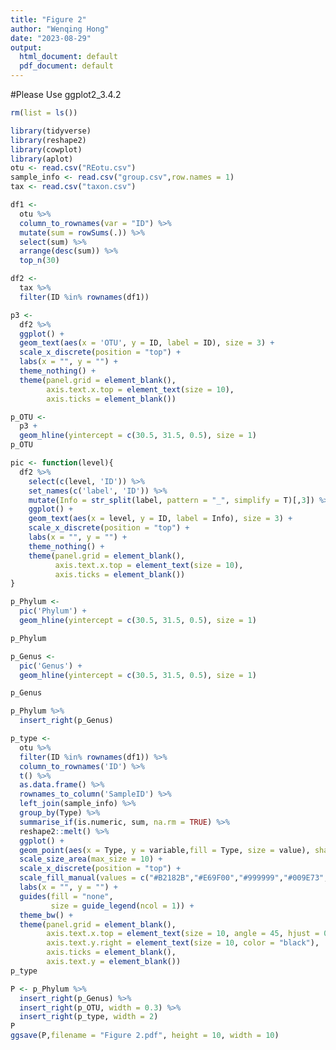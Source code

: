 ---
title: "Figure 2"
author: "Wenqing Hong"
date: "2023-08-29"
output:
  html_document: default
  pdf_document: default
---
#Please Use ggplot2_3.4.2
```{r}
rm(list = ls())
```

```{r}
library(tidyverse)
library(reshape2)
library(cowplot)
library(aplot)
otu <- read.csv("REotu.csv")
sample_info <- read.csv("group.csv",row.names = 1)
tax <- read.csv("taxon.csv")
```

```{r}
df1 <- 
  otu %>%
  column_to_rownames(var = "ID") %>%
  mutate(sum = rowSums(.)) %>%
  select(sum) %>% 
  arrange(desc(sum)) %>% 
  top_n(30)

df2 <- 
  tax %>% 
  filter(ID %in% rownames(df1))
```
```{r}
p3 <- 
  df2 %>% 
  ggplot() + 
  geom_text(aes(x = 'OTU', y = ID, label = ID), size = 3) +
  scale_x_discrete(position = "top") +
  labs(x = "", y = "") + 
  theme_nothing() + 
  theme(panel.grid = element_blank(),
        axis.text.x.top = element_text(size = 10),
        axis.ticks = element_blank())

p_OTU <- 
  p3 +
  geom_hline(yintercept = c(30.5, 31.5, 0.5), size = 1)
p_OTU
```

```{r}
pic <- function(level){
  df2 %>% 
    select(c(level, 'ID')) %>% 
    set_names(c('label', 'ID')) %>% 
    mutate(Info = str_split(label, pattern = "_", simplify = T)[,3]) %>%
    ggplot() + 
    geom_text(aes(x = level, y = ID, label = Info), size = 3) +
    scale_x_discrete(position = "top") +
    labs(x = "", y = "") + 
    theme_nothing() + 
    theme(panel.grid = element_blank(),
          axis.text.x.top = element_text(size = 10),
          axis.ticks = element_blank())
}

p_Phylum <- 
  pic('Phylum') +
  geom_hline(yintercept = c(30.5, 31.5, 0.5), size = 1) 

p_Phylum

p_Genus <- 
  pic('Genus') +
  geom_hline(yintercept = c(30.5, 31.5, 0.5), size = 1)

p_Genus

p_Phylum %>% 
  insert_right(p_Genus)
```


```{r}
p_type <-  
  otu %>% 
  filter(ID %in% rownames(df1)) %>% 
  column_to_rownames('ID') %>% 
  t() %>% 
  as.data.frame() %>% 
  rownames_to_column('SampleID') %>% 
  left_join(sample_info) %>% 
  group_by(Type) %>% 
  summarise_if(is.numeric, sum, na.rm = TRUE) %>% 
  reshape2::melt() %>% 
  ggplot() + 
  geom_point(aes(x = Type, y = variable,fill = Type, size = value), shape = 21) + 
  scale_size_area(max_size = 10) +
  scale_x_discrete(position = "top") +
  scale_fill_manual(values = c("#B2182B","#E69F00","#999999","#009E73","#F0E442","#0072B2","#D55E00","#CC79A7","#CC6666","#56B4E9"))+
  labs(x = "", y = "") + 
  guides(fill = "none",
         size = guide_legend(ncol = 1)) + 
  theme_bw() + 
  theme(panel.grid = element_blank(),
        axis.text.x.top = element_text(size = 10, angle = 45, hjust = 0, color = "black"),
        axis.text.y.right = element_text(size = 10, color = "black"),
        axis.ticks = element_blank(),
        axis.text.y = element_blank())
p_type

P <- p_Phylum %>% 
  insert_right(p_Genus) %>% 
  insert_right(p_OTU, width = 0.3) %>% 
  insert_right(p_type, width = 2)
P
ggsave(P,filename = "Figure 2.pdf", height = 10, width = 10)
```